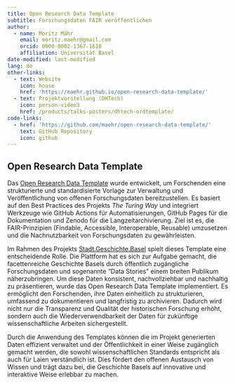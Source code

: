 ```yaml
---
title: Open Research Data Template
subtitle: Forschungsdaten FAIR veröffentlichen
author:
  - name: Moritz Mähr
    email: moritz.maehr@gmail.com
    orcid: 0000-0002-1367-1618
    affiliation: Universität Basel
date-modified: last-modified
lang: de
other-links:
  - text: Website
    icon: house
    href: 'https://maehr.github.io/open-research-data-template/'
  - text: Projektvorstellung (DHTech)
    icon: person-video3
    href: /products/talks-posters/dhtech-ordtemplate/
code-links:
  - href: 'https://github.com/maehr/open-research-data-template/'
    text: GitHub Repository
    icon: github
---
```


## Open Research Data Template

Das [Open Research Data Template](https://github.com/maehr/open-research-data-template) wurde entwickelt, um Forschenden eine strukturierte und standardisierte Vorlage zur Verwaltung und Veröffentlichung von offenen Forschungsdaten bereitzustellen. Es basiert auf den Best Practices des Projekts _The Turing Way_ und integriert Werkzeuge wie GitHub Actions für Automatisierungen, GitHub Pages für die Dokumentation und Zenodo für die Langzeitarchivierung. Ziel ist es, die FAIR-Prinzipien (Findable, Accessible, Interoperable, Reusable) umzusetzen und die Nachnutzbarkeit von Forschungsdaten zu gewährleisten.

Im Rahmen des Projekts [Stadt.Geschichte.Basel](https://stadtgeschichtebasel.ch/) spielt dieses Template eine entscheidende Rolle. Die Plattform hat es sich zur Aufgabe gemacht, die facettenreiche Geschichte Basels durch öffentlich zugängliche Forschungsdaten und sogenannte "Data Stories" einem breiten Publikum näherzubringen. Um diese Daten konsistent, nachvollziehbar und nachhaltig zu präsentieren, wurde das Open Research Data Template implementiert. Es ermöglicht den Forschenden, ihre Daten einheitlich zu strukturieren, umfassend zu dokumentieren und langfristig zu archivieren. Dadurch wird nicht nur die Transparenz und Qualität der historischen Forschung erhöht, sondern auch die Wiederverwendbarkeit der Daten für zukünftige wissenschaftliche Arbeiten sichergestellt.

Durch die Anwendung des Templates können die im Projekt generierten Daten effizient verwaltet und der Öffentlichkeit in einer Weise zugänglich gemacht werden, die sowohl wissenschaftlichen Standards entspricht als auch für Laien verständlich ist. Dies fördert den offenen Austausch von Wissen und trägt dazu bei, die Geschichte Basels auf innovative und interaktive Weise erlebbar zu machen.
